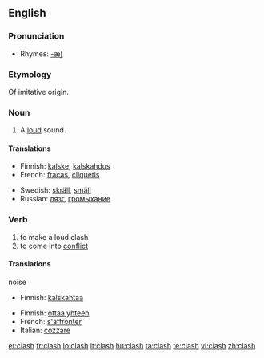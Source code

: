 {{wikipedia}}
==English==

===Pronunciation===
*Rhymes: [[Rhymes:English:-æʃ|-æʃ]]

===Etymology===
Of imitative origin.

===Noun===
{{en-noun|es}}

# {{onomat}} A [[loud]] sound.

====Translations====
{{top}}
*Finnish: [[kalske]], [[kalskahdus]]
*French: [[fracas]], [[cliquetis]]
{{mid}}
*Swedish: [[skräll]], [[smäll]]
*Russian: [[лязг]], [[громыхание]]
{{bottom}}

===Verb===
{{en-verb|clash|es}}

# to make a loud clash
# to come into [[conflict]]

====Translations====
;noise
*Finnish: [[kalskahtaa]]

{{trans-top|conflict}}
*Finnish: [[ottaa yhteen]]
*French: [[s'affronter]]
*Italian: [[cozzare]]
{{trans-mid}}

{{trans-bottom}}

[[et:clash]]
[[fr:clash]]
[[io:clash]]
[[it:clash]]
[[hu:clash]]
[[ta:clash]]
[[te:clash]]
[[vi:clash]]
[[zh:clash]]